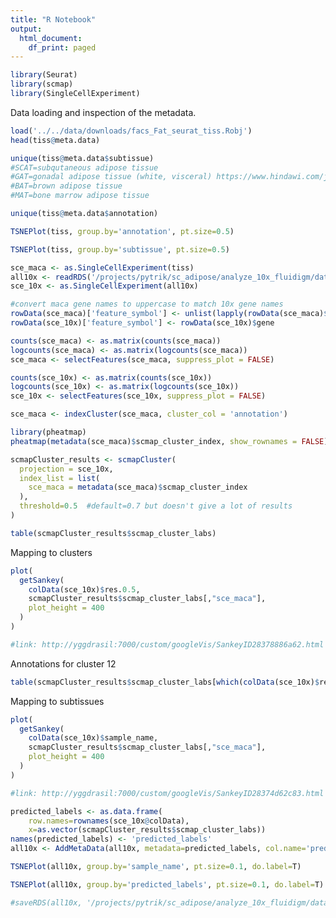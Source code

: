```yaml
---
title: "R Notebook"
output:
  html_document:
    df_print: paged
---
```


```r
library(Seurat)
library(scmap)
library(SingleCellExperiment)
```


Data loading and inspection of the metadata.

```r
load('../../data/downloads/facs_Fat_seurat_tiss.Robj')
head(tiss@meta.data)
```


```r
unique(tiss@meta.data$subtissue)
#SCAT=subqutaneous adipose tissue
#GAT=gonadal adipose tissue (white, visceral) https://www.hindawi.com/journals/jobe/2011/490650/
#BAT=brown adipose tissue
#MAT=bone marrow adipose tissue 
```

```r
unique(tiss@meta.data$annotation)
```

```r
TSNEPlot(tiss, group.by='annotation', pt.size=0.5)
```

```r
TSNEPlot(tiss, group.by='subtissue', pt.size=0.5)
```


```r
sce_maca <- as.SingleCellExperiment(tiss)
all10x <- readRDS('/projects/pytrik/sc_adipose/analyze_10x_fluidigm/data/10x')
sce_10x <- as.SingleCellExperiment(all10x)

#convert maca gene names to uppercase to match 10x gene names
rowData(sce_maca)['feature_symbol'] <- unlist(lapply(rowData(sce_maca)$gene, function(x){return(toupper(x))}))
rowData(sce_10x)['feature_symbol'] <- rowData(sce_10x)$gene

counts(sce_maca) <- as.matrix(counts(sce_maca))
logcounts(sce_maca) <- as.matrix(logcounts(sce_maca))
sce_maca <- selectFeatures(sce_maca, suppress_plot = FALSE)

```

```r
counts(sce_10x) <- as.matrix(counts(sce_10x))
logcounts(sce_10x) <- as.matrix(logcounts(sce_10x))
sce_10x <- selectFeatures(sce_10x, suppress_plot = FALSE)
```


```r
sce_maca <- indexCluster(sce_maca, cluster_col = 'annotation')

library(pheatmap)
pheatmap(metadata(sce_maca)$scmap_cluster_index, show_rownames = FALSE)
```

```r
scmapCluster_results <- scmapCluster(
  projection = sce_10x, 
  index_list = list(
    sce_maca = metadata(sce_maca)$scmap_cluster_index
  ),
  threshold=0.5  #default=0.7 but doesn't give a lot of results
)

table(scmapCluster_results$scmap_cluster_labs)
```

Mapping to clusters

```r
plot(
  getSankey(
    colData(sce_10x)$res.0.5, 
    scmapCluster_results$scmap_cluster_labs[,"sce_maca"],
    plot_height = 400
  )
)

#link: http://yggdrasil:7000/custom/googleVis/SankeyID28378886a62.html

```

Annotations for cluster 12

```r
table(scmapCluster_results$scmap_cluster_labs[which(colData(sce_10x)$res.0.5 %in% 12),'sce_maca'])
```


Mapping to subtissues

```r
plot(
  getSankey(
    colData(sce_10x)$sample_name, 
    scmapCluster_results$scmap_cluster_labs[,"sce_maca"],
    plot_height = 400
  )
)

#link: http://yggdrasil:7000/custom/googleVis/SankeyID28374d62c83.html
```


```r
predicted_labels <- as.data.frame(
    row.names=rownames(sce_10x@colData), 
    x=as.vector(scmapCluster_results$scmap_cluster_labs))
names(predicted_labels) <- 'predicted_labels'
all10x <- AddMetaData(all10x, metadata=predicted_labels, col.name='predicted_labels')
```

```r
TSNEPlot(all10x, group.by='sample_name', pt.size=0.1, do.label=T)
```

```r
TSNEPlot(all10x, group.by='predicted_labels', pt.size=0.1, do.label=T)
```


```r
#saveRDS(all10x, '/projects/pytrik/sc_adipose/analyze_10x_fluidigm/data/10x')
```

